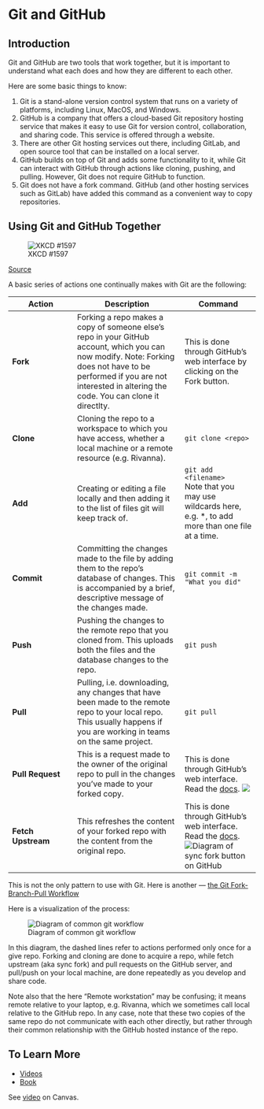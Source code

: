 # Git and GitHub

## Introduction

Git and GitHub are two tools that work together, but it is important to understand what each does and how they are different to each other.

Here are some basic things to know:

1. Git is a stand-alone version control system that runs on a variety of platforms, including Linux, MacOS, and Windows. 
2. GitHub is a company that offers a cloud-based Git repository hosting service that makes it easy to use Git for version control, collaboration, and sharing code. This service is offered through a website.
3. There are other Git hosting services out there, including GitLab, and open source tool that can be installed on a local server.
4. GitHub builds on top of Git and adds some functionality to it, while Git can interact with GitHub through actions like cloning, pushing, and pulling. However, Git does not require GitHub to function.
5. Git does not have a fork command. GitHub (and other hosting services such as GitLab) have added this command as a convenient way to copy repositories. 

## Using Git and GitHub Together

![XKCD #1597](../media/xkcd-git.png)

[Source](https://xkcd.com/1597)
 
A basic series of actions one continually makes with Git are the following:

| Action | Description | Command |
|--------|-------------|---------|
| **Fork** | Forking a repo makes a copy of someone else's repo in your GitHub account, which you can now modify. Note: Forking does not have to be performed if you are not interested in altering the code. You can clone it directlty.| This is done through GitHub's web interface by clicking on the Fork button. |
| **Clone** | Cloning the repo to a workspace to which you have access, whether a local machine or a remote resource (e.g. Rivanna). |	`git clone <repo>` |
| **Add** | Creating or editing a file locally and then adding it to the list of files git will keep track of. | `git add <filename>`<br>Note that you may use wildcards here, e.g. *, to add more than one file at a time. |
| **Commit** | Committing the changes made to the file by adding them to the repo's database of changes. This is accompanied by a brief, descriptive message of the changes made. | `git commit -m "What you did"` |
| **Push** | Pushing the changes to the remote repo that you cloned from. This uploads both the files and the database changes to the repo. | `git push` |
| **Pull** | Pulling, i.e. downloading, any changes that have been made to the remote repo to your local repo. This usually happens if you are working in teams on the same project. | `git pull` |
| **Pull Request**	| This is a request made to the owner of the original repo to pull in the changes you've made to your forked copy.	| This is done through GitHub's web interface. Read the [docs](https://docs.github.com/en/pull-requests).\ ![](../media/pull-request-button.jpg) |
| **Fetch Upstream** | This refreshes the content of your forked repo with the content from the original repo. | This is done through GitHub's web interface. Read the [docs](https://docs.github.com/en/pull-requests/collaborating-with-pull-requests/working-with-forks/syncing-a-fork).\ ![Diagram of sync fork button on GitHub](../media/sync-fork.jpg) | 

::: {.callout-note}
This is not the only pattern to use with Git. Here is another — [the Git Fork-Branch-Pull Workflow](https://www.tomasbeuzen.com/post/git-fork-branch-pull/)
:::

Here is a visualization of the process:

![Diagram of common git workflow](../media/git-process.png)

In this diagram, the dashed lines refer to actions performed only once for a give repo. Forking and cloning are done to acquire a repo, while fetch upstream (aka sync fork) and pull requests on the GitHub server, and pull/push on your local machine, are done repeatedly as you develop and share code.

Note also that the here "Remote workstation" may be confusing; it means remote relative to your laptop, e.g. Rivanna, which we sometimes call local relative to the GitHub repo. In any case, note that these two copies of the same repo do not communicate with each other directly, but rather through their common relationship with the GitHub hosted instance of the repo. 

## To Learn More
* [Videos](https://git-scm.com/videos)
* [Book](https://git-scm.com/book/en/v2)

::: {.callout-note}
See [video](https://canvas.its.virginia.edu/courses/75059/modules/items/821802) on Canvas.
:::